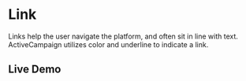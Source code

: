 # Link

Links help the user navigate the platform, and often sit in line with text. ActiveCampaign utilizes color and underline to indicate a link.

## Live Demo


<StorybookIFrame storyId="components-link" />